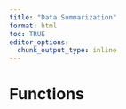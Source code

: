 ```yaml
---
title: "Data Summarization"
format: html
toc: TRUE
editor_options: 
  chunk_output_type: inline
---
```



# Functions